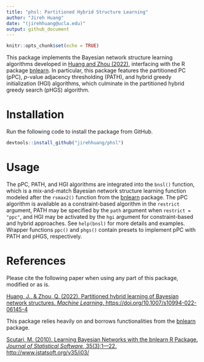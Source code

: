 ```yaml
---
title: "phsl: Partitioned Hybrid Structure Learning"
author: "Jireh Huang"
date: "(jirehhuang@ucla.edu)"
output: github_document
---
```


```r
knitr::opts_chunk$set(echo = TRUE)
```



This package implements the Bayesian network structure learning algorithms developed in [Huang and Zhou (2022)](https://doi.org/10.1007/s10994-022-06145-4), interfacing with the R package [bnlearn](https://www.bnlearn.com/). In particular, this package features the partitioned PC (pPC), $p$-value adjacency thresholding (PATH), and hybrid greedy initialization (HGI) algorithms, which culminate in the partitioned hybrid greedy search (pHGS) algorithm.



# Installation

Run the following code to install the package from GitHub.

```r
devtools::install_github("jirehhuang/phsl")
```



# Usage

The pPC, PATH, and HGI algorithms are integrated into the `bnsl()` function, which is a mix-and-match Bayesian network structure learning function modeled after the `rsmax2()` function from the [bnlearn](https://www.bnlearn.com/) package. The pPC algorithm is available as a constraint-based algorithm in the `restrict` argument, PATH may be specified by the `path` argument when `restrict = "ppc"`, and HGI may be activated by the `hgi` argument for constraint-based and hybrid approaches. See `help(bnsl)` for more details and examples. Wrapper functions `ppc()` and `phgs()` contain presets to implement pPC with PATH and pHGS, respectively. 



# References

Please cite the following paper when using any part of this package, modified or as is.

[Huang, J., & Zhou, Q. (2022). Partitioned hybrid learning of Bayesian network structures. *Machine Learning*. https://doi.org/10.1007/s10994-022-06145-4](https://doi.org/10.1007/s10994-022-06145-4)

This package relies heavily on and borrows functionalities from the [bnlearn](https://www.bnlearn.com/) package.

[Scutari, M. (2010). Learning Bayesian Networks with the bnlearn R Package. *Journal of Statistical Software*, 35(3):1––22. http://www.jstatsoft.org/v35/i03/](http://www.jstatsoft.org/v35/i03/)
